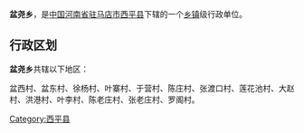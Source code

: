 {{中国乡级行政区
| 行政区全称 = 盆尧乡
| 景观照片文件名 =
| 景观照片描述 =
| 汉语拼音 =
| 通用拼音 =
| 注音符號 =
| 其它标音类型1 =
| 其它标音1 =
| 其它标音类型2 =
| 其它标音2 =
| 其它语言类型1 =
| 其它语言地名1 =
| 其它语言类型2 =
| 其它语言地名2 =
| 上级行政区 = [[河南省|河南省]][[驻马店市|驻马店市]][[西平县|西平县]]
| 行政区类别 = [[乡镇|乡镇]]
| 行政区划代码 =
| 地理坐标 =
| 总面积 =
| 户籍人口 =
| 户籍人口年份 =
| 常住人口 =
| 常住人口年份 =
| 人口密度 =
| 行政区划 =
| 官方网站 =
| 政府驻地 =
| 邮政编码 =
| 毗邻行政区 =
| 位置图文件名 =
| 位置图描述 =
}}
'''盆尧乡'''，是[[中华人民共和国|中国]][[河南省|河南省]][[驻马店市|驻马店市]][[西平县|西平县]]下辖的一个[[乡镇|乡镇]]级行政单位。

== 行政区划 ==
'''盆尧乡'''共辖以下地区：

盆西村、盆东村、徐杨村、叶寨村、于营村、陈庄村、张渡口村、莲花池村、大赵村、洪港村、叶李村、陈老庄村、张老庄村、罗阁村。

{{河南小作品}}
{{西平县行政区划}}

[[Category:西平县|Category:西平县]]